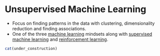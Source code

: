 # Unsupervised Machine Learning {#unsupervised-ml}

* Focus on finding patterns in the data with clustering, dimensionality reduction and finding associations.
* One of the three [machine learning](#machine learning) mindsets along with [supervised machine learning](#supervised-ml) and [reinforcement learning](#reinforcement-learning).

```r
cat(under_construction)
```

